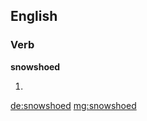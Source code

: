 ==English==

===Verb===
'''snowshoed'''

# {{en-past of|snowshoe}}

[[de:snowshoed]]
[[mg:snowshoed]]